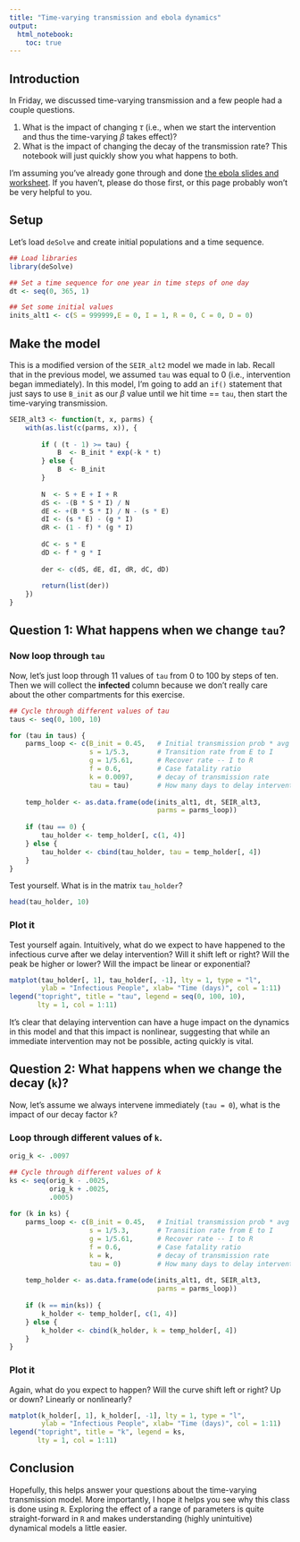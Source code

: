 ```yaml
---
title: "Time-varying transmission and ebola dynamics"
output: 
  html_notebook:
    toc: true
---
```


## Introduction

In Friday, we discussed time-varying transmission and a few people had a couple questions. 

1. What is the impact of changing $\tau$ (i.e., when we start the intervention and thus the time-varying $\beta$ takes effect)? 
1. What is the impact of changing the decay of the transmission rate? This notebook will just quickly show you what happens to both. 

I'm assuming you've already gone through and done [the ebola slides and worksheet](https://mkiang.github.io/epi501_review/20180202_ebola/index.html#1). If you haven't, please do those first, or this page probably won't be very helpful to you.

## Setup
Let's load `deSolve` and create initial populations and a time sequence. 

```r
## Load libraries
library(deSolve)

## Set a time sequence for one year in time steps of one day
dt <- seq(0, 365, 1) 

## Set some initial values
inits_alt1 <- c(S = 999999,E = 0, I = 1, R = 0, C = 0, D = 0) 
```

## Make the model

This is a modified version of the `SEIR_alt2` model we made in lab. Recall that in the previous model, we assumed `tau` was equal to 0 (i.e., intervention began immediately). In this model, I'm going to add an `if()` statement that just says to use `B_init` as our $\beta$ value until we hit time == `tau`, then start the time-varying transmission.

```r
SEIR_alt3 <- function(t, x, parms) {
    with(as.list(c(parms, x)), {
        
        if ( (t - 1) >= tau) {
            B  <- B_init * exp(-k * t)
        } else {
            B  <- B_init
        }
        
        N  <- S + E + I + R
        dS <- -(B * S * I) / N 
        dE <- +(B * S * I) / N - (s * E) 
        dI <- (s * E) - (g * I) 
        dR <- (1 - f) * (g * I) 
        
        dC <- s * E
        dD <- f * g * I
        
        der <- c(dS, dE, dI, dR, dC, dD)
        
        return(list(der))
    }) 
}
```

## Question 1: What happens when we change `tau`?
### Now loop through `tau`

Now, let's just loop through 11 values of `tau` from 0 to 100 by steps of ten. Then we will collect the **infected** column because we don't really care about the other compartments for this exercise. 

```r
## Cycle through different values of tau
taus <- seq(0, 100, 10)

for (tau in taus) {
    parms_loop <- c(B_init = 0.45,   # Initial transmission prob * avg num contacts
                    s = 1/5.3,       # Transition rate from E to I
                    g = 1/5.61,      # Recover rate -- I to R
                    f = 0.6,         # Case fatality ratio
                    k = 0.0097,      # decay of transmission rate
                    tau = tau)       # How many days to delay intervention
    
    temp_holder <- as.data.frame(ode(inits_alt1, dt, SEIR_alt3, 
                                     parms = parms_loop))
    
    if (tau == 0) {
        tau_holder <- temp_holder[, c(1, 4)]
    } else {
        tau_holder <- cbind(tau_holder, tau = temp_holder[, 4])
    }
}
```

Test yourself. What is in the matrix `tau_holder`?

```r
head(tau_holder, 10)
```

### Plot it

Test yourself again. Intuitively, what do we expect to have happened to the infectious curve after we delay intervention? Will it shift left or right? Will the peak be higher or lower? Will the impact be linear or exponential?

```r
matplot(tau_holder[, 1], tau_holder[, -1], lty = 1, type = "l", 
        ylab = "Infectious People", xlab= "Time (days)", col = 1:11)
legend("topright", title = "tau", legend = seq(0, 100, 10), 
       lty = 1, col = 1:11)
```

It's clear that delaying intervention can have a huge impact on the dynamics in this model and that this impact is nonlinear, suggesting that while an immediate intervention may not be possible, acting quickly is vital.

## Question 2: What happens when we change the decay (`k`)?

Now, let's assume we always intervene immediately (`tau = 0`), what is the impact of our decay factor `k`?

### Loop through different values of `k`.

```r
orig_k <- .0097

## Cycle through different values of k
ks <- seq(orig_k - .0025,
          orig_k + .0025, 
          .0005)
 
for (k in ks) {
    parms_loop <- c(B_init = 0.45,   # Initial transmission prob * avg num contacts
                    s = 1/5.3,       # Transition rate from E to I
                    g = 1/5.61,      # Recover rate -- I to R
                    f = 0.6,         # Case fatality ratio
                    k = k,           # decay of transmission rate
                    tau = 0)         # How many days to delay intervention
    
    temp_holder <- as.data.frame(ode(inits_alt1, dt, SEIR_alt3, 
                                     parms = parms_loop))
    
    if (k == min(ks)) {
        k_holder <- temp_holder[, c(1, 4)]
    } else {
        k_holder <- cbind(k_holder, k = temp_holder[, 4])
    }
}
```

### Plot it

Again, what do you expect to happen? Will the curve shift left or right? Up or down? Linearly or nonlinearly? 

```r
matplot(k_holder[, 1], k_holder[, -1], lty = 1, type = "l", 
        ylab = "Infectious People", xlab= "Time (days)", col = 1:11)
legend("topright", title = "k", legend = ks, 
       lty = 1, col = 1:11)
```

## Conclusion

Hopefully, this helps answer your questions about the time-varying transmission model. More importantly, I hope it helps you see why this class is done using `R`. Exploring the effect of a range of parameters is quite straight-forward in `R` and makes understanding (highly unintuitive) dynamical models a little easier. 